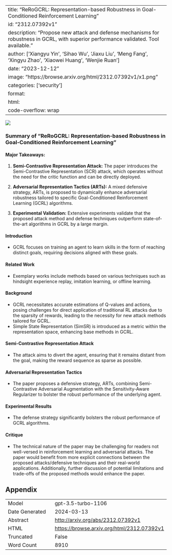 
---
title: "ReRoGCRL: Representation-based Robustness in Goal-Conditioned Reinforcement Learning"
id: "2312.07392v1"
description: "Propose new attack and defense mechanisms for robustness in GCRL, with superior performance validated. Tool available."
author: ['Xiangyu Yin', 'Sihao Wu', 'Jiaxu Liu', 'Meng Fang', 'Xingyu Zhao', 'Xiaowei Huang', 'Wenjie Ruan']
date: "2023-12-12"
image: "https://browse.arxiv.org/html/2312.07392v1/x1.png"
categories: ['security']
format:
  html:
    code-overflow: wrap
---

![](https://browse.arxiv.org/html/2312.07392v1/x1.png)

### Summary of "ReRoGCRL: Representation-based Robustness in Goal-Conditioned Reinforcement Learning"

#### Major Takeaways:
1. **Semi-Contrastive Representation Attack:** The paper introduces the Semi-Contrastive Representation (SCR) attack, which operates without the need for the critic function and can be directly deployed.

2. **Adversarial Representation Tactics (ARTs):** A mixed defensive strategy, ARTs, is proposed to dynamically enhance adversarial robustness tailored to specific Goal-Conditioned Reinforcement Learning (GCRL) algorithms.

3. **Experimental Validation:** Extensive experiments validate that the proposed attack method and defense techniques outperform state-of-the-art algorithms in GCRL by a large margin.

#### Introduction
- GCRL focuses on training an agent to learn skills in the form of reaching distinct goals, requiring decisions aligned with these goals.

#### Related Work
- Exemplary works include methods based on various techniques such as hindsight experience replay, imitation learning, or offline learning.

#### Background
- GCRL necessitates accurate estimations of Q-values and actions, posing challenges for direct application of traditional RL attacks due to the sparsity of rewards, leading to the necessity for new attack methods tailored for GCRL.
- Simple State Representation (SimSR) is introduced as a metric within the representation space, enhancing base methods in GCRL.

#### Semi-Contrastive Representation Attack
- The attack aims to divert the agent, ensuring that it remains distant from the goal, making the reward sequence as sparse as possible.

#### Adversarial Representation Tactics
- The paper proposes a defensive strategy, ARTs, combining Semi-Contrastive Adversarial Augmentation with the Sensitivity-Aware Regularizer to bolster the robust performance of the underlying agent.

#### Experimental Results
- The defense strategy significantly bolsters the robust performance of GCRL algorithms.

#### Critique 
- The technical nature of the paper may be challenging for readers not well-versed in reinforcement learning and adversarial attacks. The paper would benefit from more explicit connections between the proposed attacks/defensive techniques and their real-world applications. Additionally, further discussion of potential limitations and trade-offs of the proposed methods would enhance the paper.

## Appendix

|          |          |
|----------|----------|
| Model     | gpt-3.5-turbo-1106       |
| Date Generated     | 2024-03-13       |
| Abstract | [http://arxiv.org/abs/2312.07392v1](http://arxiv.org/abs/2312.07392v1)        |
| HTML     | [https://browse.arxiv.org/html/2312.07392v1](https://browse.arxiv.org/html/2312.07392v1)       |
| Truncated       | False       |
| Word Count       | 8910       |